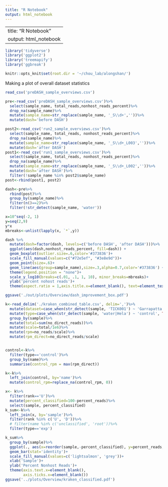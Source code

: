 ```yaml
---
title: "R Notebook"
output: html_notebook
---
```


---
title: "R Notebook"
output: html_notebook
---

```r
library('tidyverse')
library('ggplot2')
library('treemapify')
library('ggbreak')
```

```r
knitr::opts_knit$set(root.dir = '~/chou_lab/alongshan/')
```

Making a plot of overall dataset statistics
```r
read_csv('preDASH_sample_overviews.csv')
```
```r
pre<-read_csv('preDASH_sample_overviews.csv')%>%
  select(sample_name, total_reads,nonhost_reads_percent)%>%
  drop_na(sample_name)%>%
  mutate(sample_name=str_replace(sample_name, '_S\\d+',''))%>%
  mutate(dash='before DASH')
```
```r

post2<-read_csv('run2_sample_overviews.csv')%>%
  select(sample_name, total_reads, nonhost_reads_percent)%>%
  drop_na(sample_name)%>%
  mutate(sample_name=str_replace(sample_name, '_S\\d+_L003',''))%>%
  mutate(dash='after DASH')
post1<-read_csv('run1_sample_overviews.csv')%>%
  select(sample_name, total_reads, nonhost_reads_percent)%>%
  drop_na(sample_name)%>%
  mutate(sample_name=str_replace(sample_name, '_S\\d+_L002',''))%>%
  mutate(dash='after DASH')%>%
  filter(!sample_name %in% post2$sample_name)
post<-rbind(post1, post2)
```

```r

dash<-pre%>%
  rbind(post)%>%
  group_by(sample_name)%>%
  filter(n()==2)%>%
  filter(!str_detect(sample_name, 'water'))
```

```r
x=10^seq(-2, 1)
y=seq(2,9)
y*x
mbreaks<-unlist(lapply(x, `*`,y))
```

```r
dash %>%
  mutate(dash=factor(dash, levels=c('before DASH', 'after DASH')))%>%
  ggplot(aes(dash,nonhost_reads_percent, fill=dash)) +
  geom_boxplot(outlier.size=.6,color='#373836')+
  scale_fill_manual(values=c("#72e5ef", "#3e8e9d"))+
  geom_point(size=.6)+ 
  geom_line(aes(group=sample_name),size=.3,alpha=0.7,color='#373836') +
  theme(legend.position = "none")+
  scale_y_log10(breaks=c(.01, .1, 1, 10), minor_breaks=mbreaks)+
  ylab('percent nohost reads')+
  theme(aspect.ratio = 1,axis.title.x=element_blank(), text=element_text(size = 18))

ggsave('./out/plots/Overview/dash_improvement_box.pdf')
```

```r
k<-read_delim('./kraken_combined_table.csv', delim=',')%>%
  mutate(dataset=case_when(str_detect(sample, 'TICK001') ~ 'Garrapatta', str_detect(sample,'TICK002') ~ 'China Camp'))%>%
  mutate(type=case_when(str_detect(sample, 'water|Hela') ~ 'control', TRUE ~ 'exp'))%>%
  group_by(sample)%>%
  mutate(total=sum(no_direct_reads))%>%
  mutate(scale=total/1e6)%>%
  mutate(rpm=no_reads/scale)%>%
  mutate(rpm_direct=no_direct_reads/scale)



```
```r
control<-k%>%
  filter(type=='control')%>%
  group_by(name)%>%
  summarise(control_rpm = max(rpm_direct))

k<-k%>%
  left_join(control, by='name')%>%
  mutate(control_rpm=replace_na(control_rpm, 0))
```

```r
x<- k%>%
  filter(rank=='U')%>%
  mutate(percent_classified=100-percent_reads)%>%
  select(sample, percent_classified)
k_sum<-k%>%
  left_join(x, by='sample')%>%
  filter(rank %in% c('U', 'D'))%>%
  # filter(name %in% c('unclassified', 'root'))%>%
  filter(type=='exp')

k_sum%>%
  group_by(sample)%>%
  ggplot(., aes(x=reorder(sample,-percent_classified), y=percent_reads, fill=name))+
  geom_bar(stat='identity')+
  scale_fill_manual(values=c('lightsalmon', 'grey'))+
  xlab('Sample')+
  ylab('Percent Nonhost Reads')+
  theme(axis.text.x=element_blank(),
        axis.ticks.x=element_blank())
ggsave('../plots/Overview/kraken_classified.pdf')
```

